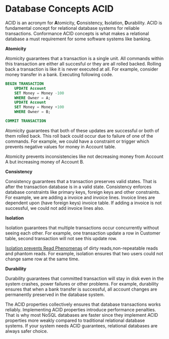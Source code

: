 # Database Concepts ACID

ACID is an acronym for **A**tomicity, **C**onsistency, **I**solation, **D**urability.
ACID is fundamental concept for relational database systems for reliable transactions.
Conformance ACID concepts is what makes a relational database a must requirement for some software systems like banking.


**Atomicity**

Atomicity guarantees that a transaction is a single unit.
All commands within this transaction are either all succesful or they are all rolled backed.
Rolling back a transaction is like it is never executed at all.
For example, consider money transfer in a bank.
Executing following code.

```sql
BEGIN TRANSACTION    
	UPDATE Account
	SET Money = Money -100
	WHERE Owner = A;
	UPDATE Account
	SET Money = Money +100
	WHERE Owner = B;

COMMIT TRANSACTION    

```

Atomicity guarantees that both of these updates are successful or both of them rolled back.
This roll back could occur due to failure of one of the commands.
For example, we could have a constraint or trigger which prevents negative values for money in Account table.

Atomicity prevents inconsistencies like not decreasing money from Account A but increasing money of Account B.


**Consistency**

Consistency guarantees that a transaction preserves valid states.
That is after the transaction database is in a valid state.
Consistency enforces database constraints like primary keys, foreign keys and other constraints.
For example, we are adding a invoice and invoice lines.
Invoice lines are dependent upon (have foreign keys) invoice table.
If adding a invoice is not successful, we could not add invoice lines also.



**Isolation**

Isolation guarantees that multiple transactions occur concurrently without seeing each other.
For example, one transaction update a row in Customer table, second transaction will not see this update row.

[Isolation prevents Read Phenomenas](https://en.wikipedia.org/wiki/Isolation_%28database_systems%29) of dirty reads,non-repeatable reads and phantom reads.
For example, isolation ensures that two users could not change same row at the same time.

**Durability**

Durability guarantees that committed transaction will stay in disk even in the system crashes, power failures or other problems.
For example, durability ensures that when a bank transfer is successful, all account changes are permanently preserved in the database system.

The ACID properties collectively ensures that database transactions works reliably.
Implementing ACID properties introduce performance penalties.
That is why most NoSQL databases are faster since they implement ACID properties more weakly compared to traditional relational database systems.
If your system needs ACID guarantees, relational databases are always safer choice.

